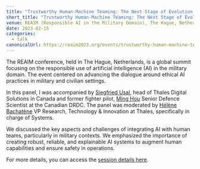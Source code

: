 ```yaml
---
title: "Trustworthy Human-Machine Teaming: The Next Stage of Evolution @ REAIM"
short_title: "Trustworthy Human-Machine Teaming: The Next Stage of Evolution"
venue: REAIM (Responsible AI in the Military Domain), The Hague, Netherlands
date: 2023-02-15
categories:
  - talk
canonicalUrl: https://reaim2023.org/events/trustworthy-human-machine-teaming-the-next-stage-of-evolution/
---
```


The REAIM conference, held in The Hague, Netherlands, is a global summit focusing on
the responsible use of artificial intelligence (AI) in the military domain. The event
centered on advancing the dialogue around ethical AI practices in military and
civilian settings.

In this panel, I was accompanied by [Siegfried Usal](https://www.linkedin.com/in/siegfriedusal),
head of Thales Digital Solutions in Canada and former fighter pilot, [Ming Hou](https://www.linkedin.com/in/ming-hou-7b12158/) Senior
Defence Scientist at the Canadian DRDC. The panel was moderated by [Hélène Bachatène](https://www.linkedin.com/in/dr-helene-bachatene-b6014a152/)
VP Research, Technology & Innovation at Thales, specifically in charge of Systems.

We discussed the key aspects and challenges of integrating AI with human teams,
particularly in military contexts. We emphasized the importance of creating robust,
reliable, and explainable AI systems to augment human capabilities and ensure
safety in operations.

For more details, you can access the [session details here](https://reaim2023.org/events/trustworthy-human-machine-teaming-the-next-stage-of-evolution/).
